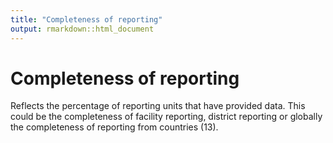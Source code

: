 ```yaml
---
title: "Completeness of reporting"
output: rmarkdown::html_document
---
```


# Completeness of reporting

Reflects the percentage of reporting units  that have provided  data. This could be the  completeness of facility  reporting, district  reporting or globally the completeness of  reporting from countries (13).
